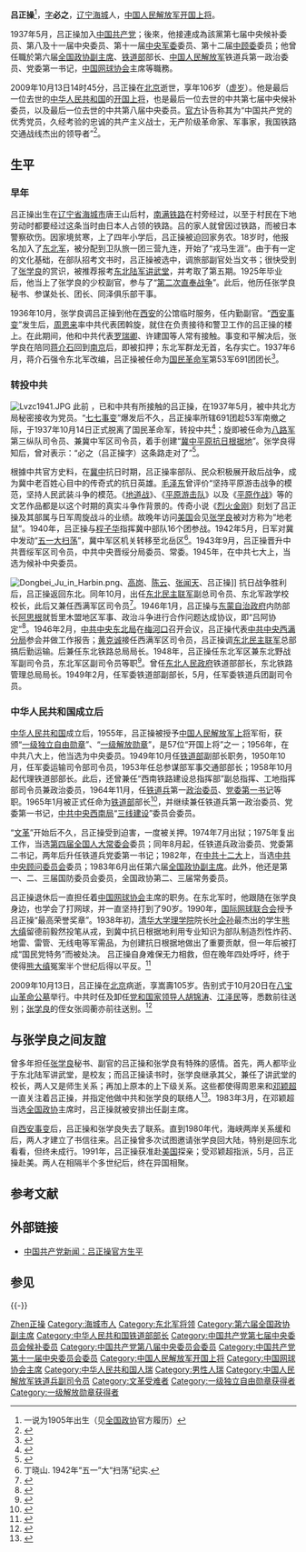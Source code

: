 {{Infobox_officeholder
| name = 吕正操
| image name = 吕正操.jpg
| width = 240px
| now = <span style="color: blue;">中国人民解放军上将</span>
| period = 
| now2 = <span style="color: blue;">中国人民政治协商会议全国委员会副主席</span>
| period2 = 1983年3月－1988年3月
| now3 = <span style="color: blue;">中华人民共和国铁道部部长</span>
| period3 = 1965年－1970年
| Sex = 男
| different name = 
| party = {{CPC}}
| Native place = [[河北|河北]][[清河县|清河县]]
| date of birth = {{Birth date|1904|1|4}}
| place of birth = {{QING}}[[辽宁省|辽宁省]][[奉天府|奉天府]][[海城市|海城]]唐王山后村<br>（今[[辽宁省|辽宁省]][[海城市|海城市]]）
| date of death = {{Death date and age|2009|10|13|1904|1|4}}
| place of death = {{PRC}}[[北京市|北京市]]
| spouse = 劉沙
| relatives = 呂彤羽（长子）<br>吕彤邻（长女）<br>呂彤岩（次女）
| educate = 
* [[东北陆军讲武堂|东北陆军讲武堂]]毕业
| past = 
* <span style="color: blue;">东北军第五十三军一一六师六四七团团长<br>(1932年－1936年)</span>
* <span style="color: blue;">晋绥军区司令员，中共中央晋绥分局委员<br>1943年11月－1945年8月</span>
* <span style="color: blue;">[[中华人民共和国铁道部|中华人民共和国铁道部]]副部长<br>(1949年10月－1965年1月)</span>
* <span style="color: blue;">铁道兵第一政治委员<br>(1964年11月至“[[文革|文革]]”初期)</span>
* <span style="color: blue;">铁道部代理部长、部长<br />(1965年1月至“[[文革|文革]]”初期)</span>
* <span style="color: blue;">铁道兵政治委员<br>(1975年8月－1977年12月)</span>
* <span style="color: blue;">[[中共中央军事委员会|中共中央军事委员会]]委员<br>(1977年8月－1982年9月)</span>
* <span style="color: blue;">[[中共中央顾问委员会|中共中央顾问委员会]]委员<br>(1982年9月－1987年11月)</span>
* <span style="color: blue;">第六届[[全国政协|全国政协]]副主席<br>(1983年3月－1988年3月)</span>
| work =
}}

'''吕正操'''{{BD|1904年|1月4日|2009年|10月13日|catIdx=L吕}}<ref>一说为1905年出生（见[[全国政协|全国政协]]官方履历）</ref>，[[表字|字]]'''必之'''，[[辽宁|辽宁]][[海城市|海城]]人，[[中国人民解放军|中国人民解放军]][[开国上将|开国上将]]。

1937年5月，吕正操加入[[中国共产党|中国共产党]]；後來，他接連成為該黨第七届中央候补委员、第八及十一届中央委员、第十一届[[中央军委|中央军委]]委员、第十二届[[中顾委|中顾委]]委员；他曾任職於第六届[[全国政协副主席|全国政协副主席]]、[[中华人民共和国铁道部|铁道部]]部长、[[中国人民解放军|中国人民解放军]]铁道兵第一政治委员、党委第一书记，[[网球|中国网球协会]]主席等職務。

2009年10月13日14时45分，吕正操在[[北京|北京]]逝世，享年106岁（[[虚岁|虚岁]]）。他是最后一位去世的[[中华人民共和国|中华人民共和国]]的[[开国上将|开国上将]]，也是最后一位去世的中共第七届中央候补委员，以及最后一位去世的中共第八届中央委员。[[政府|官方]]讣告称其为“中国共产党的优秀党员，久经考验的忠诚的共产主义战士，无产阶级革命家、军事家，我国铁路交通战线杰出的领导者”<ref>{{cite web|url=http://news.cctv.com/china/20091013/104299.shtml|title=吕正操同志逝世|date=2009-10-13|publisher=央视网|language=zh-hans|access-date=2009-10-14|archive-url=https://web.archive.org/web/20091017125347/http://news.cctv.com/china/20091013/104299.shtml|archive-date=2009-10-17|dead-url=no}}</ref>。

== 生平 ==
=== 早年 ===
吕正操出生在[[辽宁省|辽宁省]][[海城市|海城市]]唐王山后村，[[南满铁路|南满铁路]]在村旁经过，以至于村民在下地劳动时都要经过这条当时由日本人占领的铁路。吕的家人就曾因过铁路，而被日本警察砍伤。因家境贫寒，上了四年小学后，吕正操被迫回家务农。18岁时，他报名加入了[[东北军|东北军]]，被分配到卫队旅一团三营九连，开始了“戎马生涯”。由于有一定的文化基础，在部队招考文书时，吕正操被选中，调旅部副官处当文书；很快受到了[[张学良|张学良]]的赏识，被推荐报考[[东北陆军讲武堂|东北陆军讲武堂]]，并考取了第五期。1925年毕业后，他当上了张学良的少校副官，参与了“[[第二次直奉战争|第二次直奉战争]]”。此后，他历任张学良秘书、参谋处长、团长、同泽俱乐部干事。

1936年10月，张学良调吕正操到他在[[西安|西安]]的公馆临时服务，任内勤副官。“[[西安事变|西安事变]]”发生后，[[周恩来|周恩来]]率中共代表团斡旋，就住在负责接待和警卫工作的吕正操的楼上。在此期间，他和中共代表[[罗瑞卿|罗瑞卿]]、许建国等人常有接触。事变和平解决后，张学良在陪同[[蒋介石|蒋介石]]回到[[南京|南京]]后，即被扣押；东北军群龙无首，名存实亡。1937年6月，蒋介石强令东北军改编，吕正操被任命为[[国民革命军|国民革命军]]第53军691团团长<ref>{{cite book|title=东北军史|author=张德良;周毅|url=http://book.chaoxing.com/ebook/read_810355190be6078ec447377cc03ff05aa441ecadb_450.html|year=1987|pages=451|publisher=辽宁大学出版社|access-date=2015-07-26|archive-date=2021-01-21|archive-url=https://web.archive.org/web/20210121021031/http://book.chaoxing.com/ebook/read_810355190be6078ec447377cc03ff05aa441ecadb_450.html|dead-url=no}}</ref>。

=== 转投中共 ===
[[File:Lvzc1941.JPG|thumb]]
此前 ，已和中共有所接触的吕正操，在1937年5月，被中共北方局秘密接收为党员。“[[七七事变|七七事变]]”爆发后不久，吕正操率所辖691团趁53军南撤之际，于1937年10月14日正式脱离了国民革命军，转投中共<ref>{{cite book|title=每日一史|editor=段楚英|year=1988|pages=486|url=http://book.chaoxing.com/ebook/read_8102926208518cd2c0a180bcd6a708d58bd76ea80_486.html|publisher=解放军出版社|access-date=2015-07-26|archive-date=2021-01-21|archive-url=https://web.archive.org/web/20210121021930/http://book.chaoxing.com/ebook/read_8102926208518cd2c0a180bcd6a708d58bd76ea80_486.html|dead-url=no}}</ref>；旋即被任命为[[八路军|八路军]]第三纵队司令员、兼冀中军区司令员，着手创建“[[冀中平原抗日根据地|冀中平原抗日根据地]]”。张学良得知后，曾对表示：“必之（吕正操字）这条路走对了”<ref>{{cite web|language=zh-hans|url=http://www.chinaqw.com.cn/zgqj/qkjc_hnyhw/200807/14/123405.shtml|publisher=中国侨网|title=吕正操与张学良：肝胆照人间|author=宁军}}{{dead link|date=2017年12月 |bot=InternetArchiveBot |fix-attempted=yes }}</ref>。

根據中共官方史料，在[[冀中|冀中]]抗日时期，吕正操率部队、民众积极展开敌后战争，成为冀中老百姓心目中的传奇式的抗日英雄。[[毛泽东|毛泽东]]曾评价“坚持平原游击战争的模范，坚持人民武装斗争的模范。《[[地道战|地道战]]》、《[[平原游击队|平原游击队]]》以及《[[平原作战|平原作战]]》等的文艺作品都是以这个时期的真实斗争作背景的。传奇小说《[[烈火金刚|烈火金刚]]》刻划了吕正操及其部属与日军周旋战斗的业绩。故晚年访问[[美国|美国]]会见[[张学良|张学良]]被对方称为“地老鼠”。1940年，吕正操与[[程子华|程子华]]指挥冀中部队16个团参战{{Better source|reason=此處原本引用360doc為來源，為不可靠來源|date=2019年4月}}。1942年5月，日军对冀中发动“[[五一大扫荡|五一大扫荡]]”，冀中军区机关转移至北岳区<ref>丁晓山. 1942年“五一”大“扫荡”纪实.</ref>。1943年9月，吕正操晋升中共晋绥军区司令员，中共中央晋绥分局委员、常委。1945年，在中共七大上，当选为候补中央委员。

[[File:Dongbei_Ju_in_Harbin.png|thumb]]、[[高岗|高岗]]、[[陈云|陈云]]、[[张闻天|张闻天]]、吕正操]]
抗日战争胜利后，吕正操返回东北。同年10月，出任[[东北民主联军|东北民主联军]]副总司令员、东北军政学校校长，此后又兼任西满军区司令员<ref name="军区">{{cite book |author=张明金、刘立勤 |title=《中国人民解放军历史上的200个军区》|year=2010|publisher=解放军文艺出版社|isbn=978-7-5033-2252-5|pages=383}}</ref>。1946年1月，吕正操与[[东蒙自治政府|东蒙自治政府]]内防部长[[阿思根|阿思根]]就哲里木盟地区军事、政治斗争进行合作问题达成协议，即“吕阿协定”<ref>{{cite news|language=zh-hans|url=http://szb.northnews.cn/nmgrb/html/2012-06/20/content_939555.htm|author=金戈|title=《吕阿协定》的签订|publisher=内蒙古日报|date=2012-06-20|accessdate=2015-03-06|deadurl=yes|archiveurl=https://web.archive.org/web/20140914073154/http://szb.northnews.cn/nmgrb/html/2012-06/20/content_939555.htm|archivedate=2014-09-14}}</ref>。1946年2月，[[中共中央东北局|中共中央东北局]]在[[梅河口|梅河口]]召开会议，吕正操代表[[中共中央西满分局|中共中央西满分局]]参会并做工作报告；[[黄克诚|黄克诚]]接任西满军区司令员，吕正操调[[东北民主联军|东北民主联军]]总部搞后勤运输。后兼任东北铁路总局局长。1948年，吕正操任东北军区兼东北野战军副司令员，东北军区副司令员等职<ref>{{cite book|editor=韓信夫、姜克夫|title=中華民國史大事記|location=北京|publisher=中華書局|year=2011|isbn=978-7-1010-7998-2|pages=8480}}</ref>。曾任[[东北人民政府|东北人民政府]]铁道部部长，东北铁路管理总局局长。1949年2月，任军委铁道部副部长，5月，任军委铁道兵团副司令员。

=== 中华人民共和国成立后 ===
[[中华人民共和国|中华人民共和国]]成立后，1955年，吕正操被授予[[中国人民解放军上将|中国人民解放军上将]]军衔，获颁“[[一级独立自由勋章|一级独立自由勋章]]”、“[[一级解放勋章|一级解放勋章]]”，是57位“开国上将”之一；1956年，在中共八大上，他当选为中央委员。1949年10月任[[中央人民政府铁道部|铁道部]]副部长职务，1950年10月，任军委运输司令部司令员，1953年任总参谋部军事交通部部长；1958年10月起代理铁道部部长。此后，还曾兼任“西南铁路建设总指挥部”副总指挥、工地指挥部司令员兼政治委员，1964年11月，任[[中国人民解放军铁道兵|铁道兵]]第一[[政治委员|政治委员]]、[[党委|党委]][[第一书记|第一书记]]等职。1965年1月被正式任命为[[中华人民共和国铁道部|铁道部]]部长<ref>{{cite web|url=http://news.ifeng.com/shendu/hqrw/detail_2013_03/27/23586336_0.shtml|title=走入历史的13位铁道部长|publisher=环球人物|date=2013-03-27|accessdate=2015-01-06|archive-url=https://web.archive.org/web/20150106062225/http://news.ifeng.com/shendu/hqrw/detail_2013_03/27/23586336_0.shtml|archive-date=2015-01-06|dead-url=no}}</ref>，并继续兼任铁道兵第一政治委员、党委第一书记，[[中共中央西南局|中共中央西南局]]“[[三线建设|三线建设]]”委员会委员。

“[[文革|文革]]”开始后不久，吕正操受到迫害，一度被关押。1974年7月出狱；1975年复出工作，当选[[第四届全国人大常委会|第四届全国人大常委会]]委员；同年8月起，任铁道兵政治委员、党委第二书记，两年后升任铁道兵党委第一书记；1982年，在[[中共十二大|中共十二大]]上，当选[[中共中央顾问委员会|中共中央顾问委员会]]委员；1983年6月出任第六届[[全国政协副主席|全国政协副主席]]。此外，他还是第一、二、三届国防委员会委员，全国政协第二、三届常务委员。

吕正操退休后一直担任着[[中国网球协会|中国网球协会]]主席的职务。在东北军时，他跟随在张学良身边，也学会了打网球，并一直坚持打到了90岁。1990年，[[国际网球联合会|国际网球联合会]]授予吕正操“最高荣誉奖章”。1938年初，[[清华大学|清华大学]][[清华大学理学院|理学院]]院长[[叶企孙|叶企孙]]最杰出的学生[[熊大缜|熊大缜]]留德前毅然投笔从戎，到冀中抗日根据地利用专业知识为部队制造烈性炸药、地雷、雷管、无线电等军需品，为创建抗日根据地做出了重要贡献，但一年后被打成“国民党特务”而被处决。 吕正操自身难保无力相救，但在晚年四处呼吁，终于使得[[熊大缜|熊大缜]]冤案半个世纪后得以平反。<ref>{{cite web|url=http://www.yhcqw.com/30/9667.html|title=熊大缜冤案平反经过|website=炎黄春秋|access-date=2019-06-30|archive-url=https://web.archive.org/web/20181013184416/http://www.yhcqw.com/30/9667.html|archive-date=2018-10-13|dead-url=yes}}</ref>

2009年10月13日，吕正操在[[北京|北京]]病逝，享嵩壽105岁。告别式于10月20日在[[八宝山革命公墓|八宝山革命公墓]]举行。中共时任及卸任[[党和国家领导人|党和国家领导人]][[胡锦涛|胡锦涛]]、[[江泽民|江泽民]]等，悉数前往送别；[[张学良|张学良]]的侄女张闾蘅亦前往送别。<ref>{{cite web|language=zh-hans|url=http://news.xinhuanet.com/politics/2009-10/20/content_12281037.htm|title=吕正操同志遗体在京火化 胡锦涛等到八宝山革命公墓送别|publisher=新华网|access-date=2009-10-22|archive-url=https://web.archive.org/web/20091023054047/http://news.xinhuanet.com/politics/2009-10/20/content_12281037.htm|archive-date=2009-10-23|dead-url=no}}</ref>

== 与张学良之间友誼 ==
曾多年担任[[张学良|张学良]]秘书、副官的吕正操和张学良有特殊的感情。首先，两人都毕业于东北陆军讲武堂，是校友；而吕正操读书时，张学良继承其父，兼任了讲武堂的校长，两人又是师生关系；再加上原本的上下级关系。这些都使得周恩来和[[邓颖超|邓颖超]]一直关注着吕正操，并指定他做中共和张学良的联络人<ref>{{cite web|language=zh-hans|url=http://cpc.people.com.cn/GB/85037/85038/7332287.html|title=百岁上将吕正操的传奇人生|publisher=中国共产党新闻网|author=黄进琪|access-date=2008-10-25|archive-url=https://web.archive.org/web/20081011020048/http://cpc.people.com.cn/GB/85037/85038/7332287.html|archive-date=2008-10-11|dead-url=no}}</ref>。1983年3月，在邓颖超当选[[全国政协|全国政协]]主席时，吕正操就被安排出任副主席。

自[[西安事变|西安事变]]后，吕正操和张学良失去了联系。直到1980年代，海峡两岸关系缓和后，两人才建立了书信往来。吕正操曾多次试图邀请张学良回大陆，特别是回东北看看，但终未成行。1991年，吕正操获准赴[[美国|美国]]探亲；受邓颖超指派，5月，吕正操赴美。两人在相隔半个多世纪后，终在异国相聚。

== 参考文献 ==
{{Reflist}}

== 外部链接 ==
* [http://cpc.people.com.cn/GB/64093/64387/10225785.html 中国共产党新闻：吕正操官方生平]{{Wayback|url=http://cpc.people.com.cn/GB/64093/64387/10225785.html |date=20190410123852 }}

==参见==
{{-}}
{{start box}}
{{s-gov|prc}}
{{s-before|[[滕代远|滕代远]]}}
{{s-title|[[中华人民共和国铁道部|中华人民共和国铁道部]]部长|1965年－1970年}}
{{s-after|[[万里|万里]]}}
{{end box}}

{{全国政协副主席}}
{{中华人民共和国铁道部部长}}
{{国务院/3|部门首长}}
{{中国人民解放军开国上将}}
{{CCTV体坛风云评委会大奖}}
{{Authority control}}
{{DEFAULTSORT:lü吕}}
[[Category:呂姓|Zhen正操]]
[[Category:海城市人|Category:海城市人]]
[[Category:东北军将领|Category:东北军将领]]
[[Category:第六届全国政协副主席|Category:第六届全国政协副主席]]
[[Category:中华人民共和国铁道部部长|Category:中华人民共和国铁道部部长]]
[[Category:中国共产党第七届中央委员会候补委员|Category:中国共产党第七届中央委员会候补委员]]
[[Category:中国共产党第八届中央委员会委员|Category:中国共产党第八届中央委员会委员]]
[[Category:中国共产党第十一届中央委员会委员|Category:中国共产党第十一届中央委员会委员]]
[[Category:中国人民解放军开国上将|Category:中国人民解放军开国上将]]
[[Category:中国网球协会主席|Category:中国网球协会主席]]
[[Category:中华人民共和国人瑞|Category:中华人民共和国人瑞]]
[[Category:男性人瑞|Category:男性人瑞]]
[[Category:中国人民解放军铁道兵副司令员|Category:中国人民解放军铁道兵副司令员]]
[[Category:文革受难者|Category:文革受难者]]
[[Category:一级独立自由勋章获得者|Category:一级独立自由勋章获得者]]
[[Category:一级解放勋章获得者|Category:一级解放勋章获得者]]